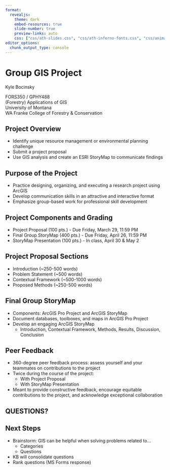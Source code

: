 ```yaml
---
format:
  revealjs: 
    theme: dark
    embed-resources: true
    slide-number: true
    preview-links: auto
    css: ["css/ath-slides.css", "css/ath-inferno-fonts.css", "css/animate.css"]
editor_options: 
  chunk_output_type: console
---
```


# Group GIS Project

::: {.class-info}

Kyle Bocinsky

::: light

FORS350 / GPHY488<br>(Forestry) Applications of GIS<br>University of Montana<br>
WA Franke College of Forestry & Conservation

:::

:::

## Project Overview
- Identify unique resource management or environmental planning challenge
- Submit a project proposal
- Use GIS analysis and create an ESRI StoryMap to communicate findings

## Purpose of the Project
- Practice designing, organizing, and executing a research project using ArcGIS
- Develop communication skills in an attractive and interactive format
- Emphasize group-based work for professional skill development

## Project Components and Grading
- Project Proposal (100 pts.) - Due Friday, March 29, 11:59 PM
- Final Group StoryMap (400 pts.) - Due Friday, April 26, 11:59 PM
- StoryMap Presentation (100 pts.) - In class, April 30 & May 2

## Project Proposal Sections
- Introduction (~250-500 words)
- Problem Statement (~500 words)
- Contextual Framework (~500-1000 words)
- Proposed Methods (~250-500 words)

## Final Group StoryMap
- Components: ArcGIS Pro Project and ArcGIS StoryMap
- Document databases, toolboxes, and maps in ArcGIS Pro Project
- Develop an engaging ArcGIS StoryMap
  - Introduction, Contextual Framework, Methods, Results, Discussion, Conclusion

## Peer Feedback
- 360-degree peer feedback process: assess yourself and  your teammates on contributions to the project
- Twice during the course of the project:
  - With Project Proposal
  - With StoryMap Presentation
- Meant to provide constructive feedback, encourage equitable contributions to the project, and acknowledge exceptional collaboration

## QUESTIONS?

## Next Steps
- Brainstorm: GIS can be helpful when solving problems related to...
  - Categories
  - Questions
- KB will consolidate questions
- Rank questions (MS Forms response)
